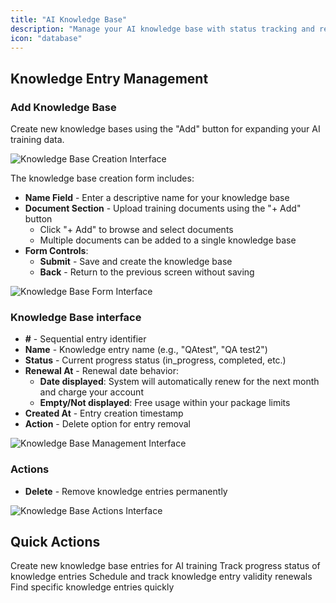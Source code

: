 ```yaml
---
title: "AI Knowledge Base"
description: "Manage your AI knowledge base with status tracking and renewal management for optimal AI performance"
icon: "database"
---
```




## Knowledge Entry Management

### Add Knowledge Base

Create new knowledge bases using the "Add" button for expanding your AI training data.

![Knowledge Base Creation Interface](/images/ai/knowledge-add-6.png)

The knowledge base creation form includes:

- **Name Field** - Enter a descriptive name for your knowledge base
- **Document Section** - Upload training documents using the "+ Add" button
  - Click "+ Add" to browse and select documents
  - Multiple documents can be added to a single knowledge base
- **Form Controls**:
  - **Submit** - Save and create the knowledge base
  - **Back** - Return to the previous screen without saving

![Knowledge Base Form Interface](/images/ai/knowledge-base-add.png)

### Knowledge Base interface

- **#** - Sequential entry identifier
- **Name** - Knowledge entry name (e.g., "QAtest", "QA test2")
- **Status** - Current progress status (in_progress, completed, etc.)
- **Renewal At** - Renewal date behavior:
  - **Date displayed**: System will automatically renew for the next month and charge your account
  - **Empty/Not displayed**: Free usage within your package limits
- **Created At** - Entry creation timestamp
- **Action** - Delete option for entry removal

![Knowledge Base Management Interface](/images/ai/knowledge-add-2.png)

### Actions

- **Delete** - Remove knowledge entries permanently

![Knowledge Base Actions Interface](/images/ai/knowledge-add-5.png)

## Quick Actions

<CardGroup cols={2}>
  <Card title="Add Knowledge" icon="plus">
    Create new knowledge base entries for AI training
  </Card>
  <Card title="Monitor Status" icon="chart-line">
    Track progress status of knowledge entries
  </Card>
  <Card title="Manage Renewals" icon="calendar">
    Schedule and track knowledge entry validity renewals
  </Card>
  <Card title="Search Entries" icon="magnifying-glass">
    Find specific knowledge entries quickly
  </Card>
</CardGroup>